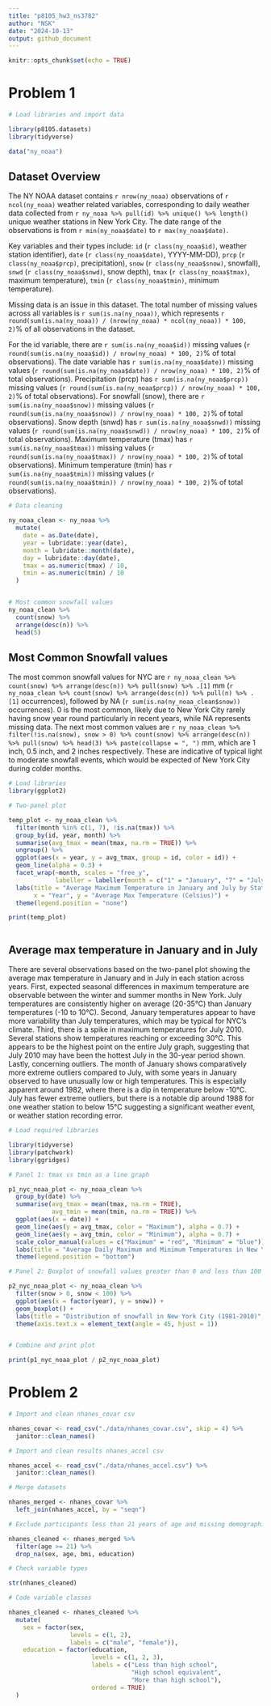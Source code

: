 ```yaml
---
title: "p8105_hw3_ns3782"
author: "NSK"
date: "2024-10-13"
output: github_document
---
```


```r
knitr::opts_chunk$set(echo = TRUE)
```

# Problem 1

```r

# Load libraries and import data

library(p8105.datasets)
library(tidyverse)

data("ny_noaa")


```

## Dataset Overview

The NY NOAA dataset contains `r nrow(ny_noaa)` observations of `r ncol(ny_noaa)` weather related variables, corresponding to daily weather data collected from `r ny_noaa %>% pull(id) %>% unique() %>% length()` unique weather stations in New York City. The date range of the observations is from `r min(ny_noaa$date)` to `r max(ny_noaa$date)`. 

Key variables and their types include: `id` (`r class(ny_noaa$id)`, weather station identifier), `date` (`r class(ny_noaa$date)`, YYYY-MM-DD), `prcp` (`r class(ny_noaa$prcp)`, precipitation), `snow` (`r class(ny_noaa$snow)`, snowfall), `snwd` (`r class(ny_noaa$snwd)`, snow depth), `tmax` (`r class(ny_noaa$tmax)`, maximum temperature), `tmin` (`r class(ny_noaa$tmin)`, minimum temperature).

Missing data is an issue in this dataset. The total number of missing values across all variables is `r sum(is.na(ny_noaa))`, which represents `r round(sum(is.na(ny_noaa)) / (nrow(ny_noaa) * ncol(ny_noaa)) * 100, 2)`% of all observations in the dataset. 

For the id variable, there are `r sum(is.na(ny_noaa$id))` missing values (`r round(sum(is.na(ny_noaa$id)) / nrow(ny_noaa) * 100, 2)`% of total observations). The date variable has `r sum(is.na(ny_noaa$date))` missing values (`r round(sum(is.na(ny_noaa$date)) / nrow(ny_noaa) * 100, 2)`% of total observations). Precipitation (prcp) has `r sum(is.na(ny_noaa$prcp))` missing values (`r round(sum(is.na(ny_noaa$prcp)) / nrow(ny_noaa) * 100, 2)`% of total observations). For snowfall (snow), there are `r sum(is.na(ny_noaa$snow))` missing values (`r round(sum(is.na(ny_noaa$snow)) / nrow(ny_noaa) * 100, 2)`% of total observations). Snow depth (snwd) has `r sum(is.na(ny_noaa$snwd))` missing values (`r round(sum(is.na(ny_noaa$snwd)) / nrow(ny_noaa) * 100, 2)`% of total observations). Maximum temperature (tmax) has `r sum(is.na(ny_noaa$tmax))` missing values (`r round(sum(is.na(ny_noaa$tmax)) / nrow(ny_noaa) * 100, 2)`% of total observations). Minimum temperature (tmin) has `r sum(is.na(ny_noaa$tmin))` missing values (`r round(sum(is.na(ny_noaa$tmin)) / nrow(ny_noaa) * 100, 2)`% of total observations).


```r

# Data cleaning

ny_noaa_clean <- ny_noaa %>%
  mutate(
    date = as.Date(date),
    year = lubridate::year(date),
    month = lubridate::month(date),
    day = lubridate::day(date),
    tmax = as.numeric(tmax) / 10,
    tmin = as.numeric(tmin) / 10
  )


# Most common snowfall values
ny_noaa_clean %>%
  count(snow) %>%
  arrange(desc(n)) %>%
  head(5)


```

## Most Common Snowfall values

The most common snowfall values for NYC are `r ny_noaa_clean %>% count(snow) %>% arrange(desc(n)) %>% pull(snow) %>% .[1]` mm (`r ny_noaa_clean %>% count(snow) %>% arrange(desc(n)) %>% pull(n) %>% .[1]` occurrences), followed by NA (`r sum(is.na(ny_noaa_clean$snow))` occurrences). 0 is the most common, likely due to New York City rarely having snow year round particularly in recent years, while NA represents missing data. The next most common values are `r ny_noaa_clean %>% filter(!is.na(snow), snow > 0) %>% count(snow) %>% arrange(desc(n)) %>% pull(snow) %>% head(3) %>% paste(collapse = ", ")` mm, which are 1 inch, 0.5 inch, and 2 inches respectively. These are indicative of typical light to moderate snowfall events, which would be expected of New York City during colder months.



```r

# Load libraries
library(ggplot2)

# Two-panel plot

temp_plot <- ny_noaa_clean %>%
  filter(month %in% c(1, 7), !is.na(tmax)) %>%
  group_by(id, year, month) %>%
  summarise(avg_tmax = mean(tmax, na.rm = TRUE)) %>%
  ungroup() %>%
  ggplot(aes(x = year, y = avg_tmax, group = id, color = id)) +
  geom_line(alpha = 0.3) +
  facet_wrap(~month, scales = "free_y", 
             labeller = labeller(month = c("1" = "January", "7" = "July"))) +
  labs(title = "Average Maximum Temperature in January and July by Station (Celsius)",
       x = "Year", y = "Average Max Temperature (Celsius)") +
  theme(legend.position = "none")

print(temp_plot)



```

## Average max temperature in January and in July

There are several observations based on the two-panel plot showing the average max temperature in January and in July in each station across years.
First, expected seasonal differences in maximum temperature are observable between the winter and summer months in New York. July temperatures are consistently higher on average (20-35°C) than January temperatures (-10 to 10°C).
Second, January temperatures appear to have more variability than July temperatures, which may be typical for NYC's climate.
Third, there is a spike in maximum temperatures for July 2010. Several stations show temperatures reaching or exceeding 30°C. This appears to be the highest point on the entire July graph, suggesting that July 2010 may have been the hottest July in the 30-year period shown.
Lastly, concerning outliers. The month of January shows comparatively more extreme outliers compared to July, with some years in January observed to have unusually low or high temperatures. This is especially apparent around 1982, where there is a dip in temperature below -10°C. July has fewer extreme outliers, but there is a notable dip around 1988 for one weather station to below 15°C suggesting a significant weather event, or weather station recording error. 


```r

# Load required libraries 

library(tidyverse)
library(patchwork)
library(ggridges)

# Panel 1: tmax vs tmin as a line graph

p1_nyc_noaa_plot <- ny_noaa_clean %>%
  group_by(date) %>%
  summarise(avg_tmax = mean(tmax, na.rm = TRUE),
            avg_tmin = mean(tmin, na.rm = TRUE)) %>%
  ggplot(aes(x = date)) +
  geom_line(aes(y = avg_tmax, color = "Maximum"), alpha = 0.7) +
  geom_line(aes(y = avg_tmin, color = "Minimum"), alpha = 0.7) +
  scale_color_manual(values = c("Maximum" = "red", "Minimum" = "blue")) +
  labs(title = "Average Daily Maximum and Minimum Temperatures in New York City (1981-2010)", x = "Date", y = "Temperature (Celsius)", color = "Temperature Type") +
  theme(legend.position = "bottom")

# Panel 2: Boxplot of snowfall values greater than 0 and less than 100

p2_nyc_noaa_plot <- ny_noaa_clean %>%
  filter(snow > 0, snow < 100) %>%
  ggplot(aes(x = factor(year), y = snow)) +
  geom_boxplot() +
  labs(title = "Distribution of snowfall in New York City (1981-2010)", x = "Year", y = "Snowfall (mm)") +
  theme(axis.text.x = element_text(angle = 45, hjust = 1))  


# Combine and print plot

print(p1_nyc_noaa_plot / p2_nyc_noaa_plot) 


```



# Problem 2

```r

# Import and clean nhanes_covar csv

nhanes_covar <- read_csv("./data/nhanes_covar.csv", skip = 4) %>% 
  janitor::clean_names() 

# Import and clean results nhanes_accel csv

nhanes_accel <- read_csv("./data/nhanes_accel.csv") %>% 
  janitor::clean_names() 

# Merge datasets

nhanes_merged <- nhanes_covar %>%
  left_join(nhanes_accel, by = "seqn")

# Exclude participants less than 21 years of age and missing demographic data

nhanes_cleaned <- nhanes_merged %>%
  filter(age >= 21) %>%
  drop_na(sex, age, bmi, education)

# Check variable types

str(nhanes_cleaned)

# Code variable classes

nhanes_cleaned <- nhanes_cleaned %>%
  mutate(
    sex = factor(sex, 
                 levels = c(1, 2), 
                 labels = c("male", "female")),
    education = factor(education, 
                       levels = c(1, 2, 3),
                       labels = c("Less than high school", 
                                  "High school equivalent", 
                                  "More than high school"),
                       ordered = TRUE)
  )



```
